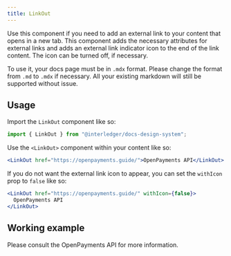 ```yaml
---
title: LinkOut
---
```



Use this component if you need to add an external link to your content that opens in a new tab. This component adds the necessary attributes for external links and adds an external link indicator icon to the end of the link content. The icon can be turned off, if necessary.

To use it, your docs page must be in `.mdx` format. Please change the format from `.md` to `.mdx` if necessary. All your existing markdown will still be supported without issue.

## Usage

Import the `LinkOut` component like so:

```jsx
import { LinkOut } from "@interledger/docs-design-system";
```

Use the `<LinkOut>` component within your content like so:

```jsx
<LinkOut href="https://openpayments.guide/">OpenPayments API</LinkOut>
```

If you do not want the external link icon to appear, you can set the `withIcon` prop to `false` like so:

```jsx
<LinkOut href="https://openpayments.guide/" withIcon={false}>
  OpenPayments API
</LinkOut>
```

## Working example

Please consult the <LinkOut href="https://openpayments.guide/">OpenPayments API</LinkOut> for more information.
